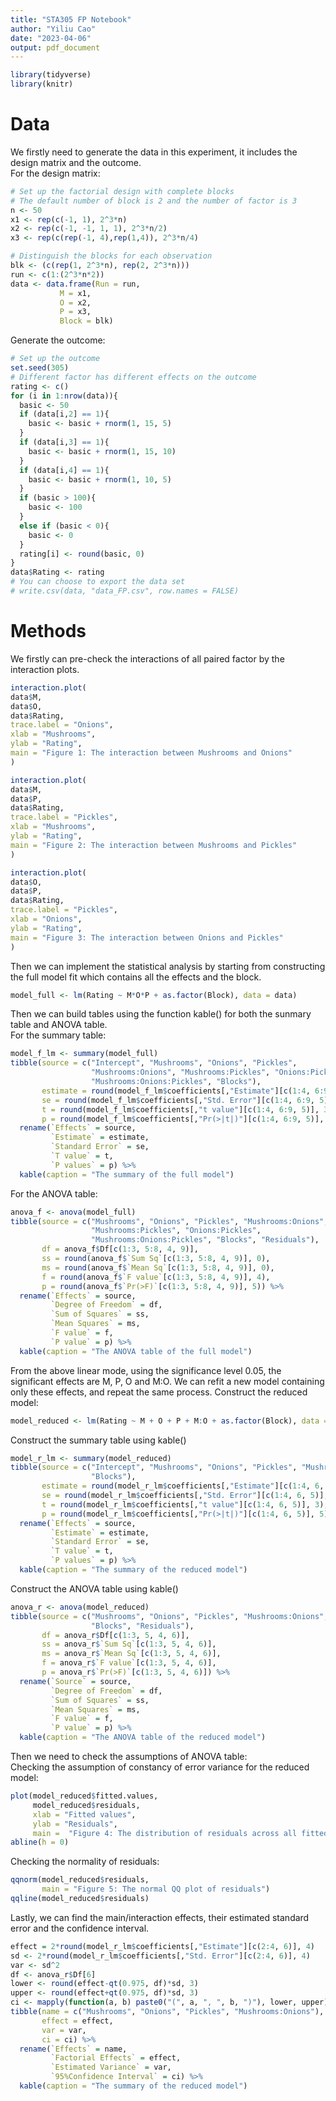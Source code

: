 ```yaml
---
title: "STA305 FP Notebook"
author: "Yiliu Cao"
date: "2023-04-06"
output: pdf_document
---
```

```r
library(tidyverse)
library(knitr)
```

# Data
We firstly need to generate the data in this experiment, it includes the design matrix and the outcome.\
For the design matrix:
```r
# Set up the factorial design with complete blocks
# The default number of block is 2 and the number of factor is 3
n <- 50
x1 <- rep(c(-1, 1), 2^3*n)
x2 <- rep(c(-1, -1, 1, 1), 2^3*n/2)
x3 <- rep(c(rep(-1, 4),rep(1,4)), 2^3*n/4)

# Distinguish the blocks for each observation
blk <- (c(rep(1, 2^3*n), rep(2, 2^3*n)))
run <- c(1:(2^3*n*2))
data <- data.frame(Run = run,
           M = x1,
           O = x2,
           P = x3,
           Block = blk)
```

Generate the outcome:
```r
# Set up the outcome
set.seed(305)
# Different factor has different effects on the outcome
rating <- c()
for (i in 1:nrow(data)){
  basic <- 50
  if (data[i,2] == 1){
    basic <- basic + rnorm(1, 15, 5)
  }
  if (data[i,3] == 1){
    basic <- basic + rnorm(1, 15, 10)
  }
  if (data[i,4] == 1){
    basic <- basic + rnorm(1, 10, 5)
  }
  if (basic > 100){
    basic <- 100
  }
  else if (basic < 0){
    basic <- 0
  }
  rating[i] <- round(basic, 0)
}
data$Rating <- rating
# You can choose to export the data set
# write.csv(data, "data_FP.csv", row.names = FALSE)
```

# Methods

We firstly can pre-check the interactions of all paired factor by the interaction plots.
```r
interaction.plot(
data$M,
data$O,
data$Rating,
trace.label = "Onions",
xlab = "Mushrooms",
ylab = "Rating",
main = "Figure 1: The interaction between Mushrooms and Onions"
)

interaction.plot(
data$M,
data$P,
data$Rating,
trace.label = "Pickles",
xlab = "Mushrooms",
ylab = "Rating",
main = "Figure 2: The interaction between Mushrooms and Pickles"
)

interaction.plot(
data$O,
data$P,
data$Rating,
trace.label = "Pickles",
xlab = "Onions",
ylab = "Rating",
main = "Figure 3: The interaction between Onions and Pickles"
)
```

Then we can implement the statistical analysis by starting from constructing the full model fit which contains all the effects and the block.
```r
model_full <- lm(Rating ~ M*O*P + as.factor(Block), data = data)
```


\newpage


Then we can build tables using the function kable() for both the sunmary table and ANOVA table.\
For the summary table:
```r
model_f_lm <- summary(model_full)
tibble(source = c("Intercept", "Mushrooms", "Onions", "Pickles", 
                  "Mushrooms:Onions", "Mushrooms:Pickles", "Onions:Pickles",
                  "Mushrooms:Onions:Pickles", "Blocks"),
       estimate = round(model_f_lm$coefficients[,"Estimate"][c(1:4, 6:9, 5)], 4),
       se = round(model_f_lm$coefficients[,"Std. Error"][c(1:4, 6:9, 5)], 4),
       t = round(model_f_lm$coefficients[,"t value"][c(1:4, 6:9, 5)], 3),
       p = round(model_f_lm$coefficients[,"Pr(>|t|)"][c(1:4, 6:9, 5)], 5)) %>% 
  rename(`Effects` = source,
         `Estimate` = estimate,
         `Standard Error` = se,
         `T value` = t,
         `P values` = p) %>% 
  kable(caption = "The summary of the full model")
```

For the ANOVA table:
```r
anova_f <- anova(model_full)
tibble(source = c("Mushrooms", "Onions", "Pickles", "Mushrooms:Onions",
                  "Mushrooms:Pickles", "Onions:Pickles", 
                  "Mushrooms:Onions:Pickles", "Blocks", "Residuals"),
       df = anova_f$Df[c(1:3, 5:8, 4, 9)],
       ss = round(anova_f$`Sum Sq`[c(1:3, 5:8, 4, 9)], 0),
       ms = round(anova_f$`Mean Sq`[c(1:3, 5:8, 4, 9)], 0),
       f = round(anova_f$`F value`[c(1:3, 5:8, 4, 9)], 4),
       p = round(anova_f$`Pr(>F)`[c(1:3, 5:8, 4, 9)], 5)) %>% 
  rename(`Effects` = source,
         `Degree of Freedom` = df,
         `Sum of Squares` = ss,
         `Mean Squares` = ms,
         `F value` = f,
         `P value` = p) %>% 
  kable(caption = "The ANOVA table of the full model")
```

From the above linear mode, using the significance level 0.05, the significant effects are M, P, O and M:O. We can refit a new model containing only these effects, and repeat the same process.
Construct the reduced model:
```r
model_reduced <- lm(Rating ~ M + O + P + M:O + as.factor(Block), data = data)
```

Construct the summary table using kable()
```r
model_r_lm <- summary(model_reduced)
tibble(source = c("Intercept", "Mushrooms", "Onions", "Pickles", "Mushrooms:Onions", 
                  "Blocks"),
       estimate = round(model_r_lm$coefficients[,"Estimate"][c(1:4, 6, 5)], 4),
       se = round(model_r_lm$coefficients[,"Std. Error"][c(1:4, 6, 5)], 4),
       t = round(model_r_lm$coefficients[,"t value"][c(1:4, 6, 5)], 3),
       p = round(model_r_lm$coefficients[,"Pr(>|t|)"][c(1:4, 6, 5)], 5)) %>% 
  rename(`Effects` = source,
         `Estimate` = estimate,
         `Standard Error` = se,
         `T value` = t,
         `P values` = p) %>% 
  kable(caption = "The summary of the reduced model")
```

Construct the ANOVA table using kable()
```r
anova_r <- anova(model_reduced)
tibble(source = c("Mushrooms", "Onions", "Pickles", "Mushrooms:Onions", 
                  "Blocks", "Residuals"),
       df = anova_r$Df[c(1:3, 5, 4, 6)],
       ss = anova_r$`Sum Sq`[c(1:3, 5, 4, 6)],
       ms = anova_r$`Mean Sq`[c(1:3, 5, 4, 6)],
       f = anova_r$`F value`[c(1:3, 5, 4, 6)],
       p = anova_r$`Pr(>F)`[c(1:3, 5, 4, 6)]) %>% 
  rename(`Source` = source,
         `Degree of Freedom` = df,
         `Sum of Squares` = ss,
         `Mean Squares` = ms,
         `F value` = f,
         `P value` = p) %>% 
  kable(caption = "The ANOVA table of the reduced model")
```

Then we need to check the assumptions of ANOVA table:\
Checking the assumption of constancy of error variance for the reduced model:
```r
plot(model_reduced$fitted.values, 
     model_reduced$residuals,
     xlab = "Fitted values",
     ylab = "Residuals",
     main =  "Figure 4: The distribution of residuals across all fitted values")
abline(h = 0)
```

Checking the normality of residuals:
```r
qqnorm(model_reduced$residuals,
       main = "Figure 5: The normal QQ plot of residuals")
qqline(model_reduced$residuals)
```


\newpage


Lastly, we can find the main/interaction effects, their estimated standard error and the confidence interval.
```r
effect = 2*round(model_r_lm$coefficients[,"Estimate"][c(2:4, 6)], 4)
sd <- 2*round(model_r_lm$coefficients[,"Std. Error"][c(2:4, 6)], 4)
var <- sd^2
df <- anova_r$Df[6]
lower <- round(effect-qt(0.975, df)*sd, 3)
upper <- round(effect+qt(0.975, df)*sd, 3)
ci <- mapply(function(a, b) paste0("(", a, ", ", b, ")"), lower, upper)
tibble(name = c("Mushrooms", "Onions", "Pickles", "Mushrooms:Onions"),
       effect = effect,
       var = var,
       ci = ci) %>% 
  rename(`Effects` = name,
         `Factorial Effects` = effect,
         `Estimated Variance` = var,
         `95%Confidence Interval` = ci) %>% 
  kable(caption = "The summary of the reduced model")
```
